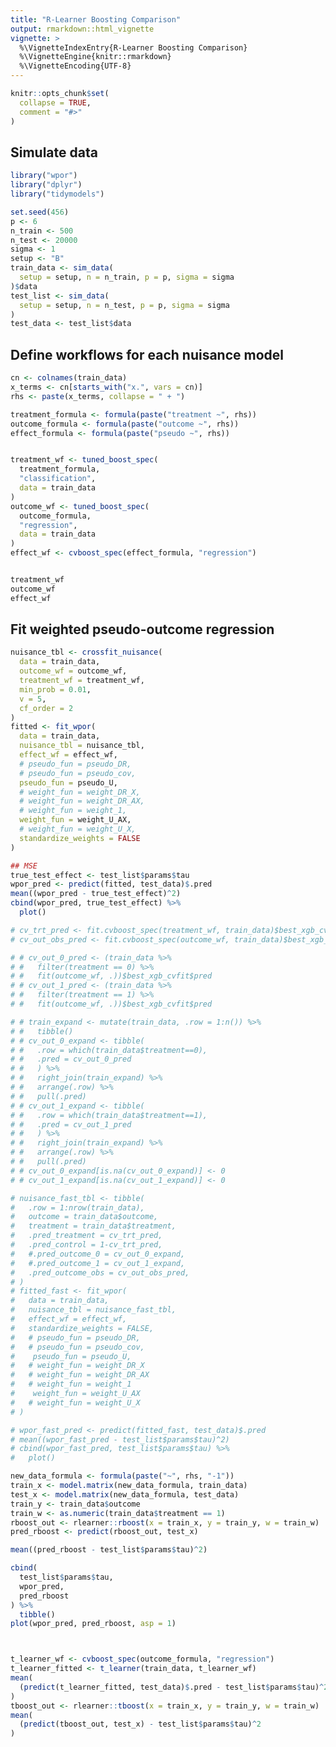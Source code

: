 ```yaml
---
title: "R-Learner Boosting Comparison"
output: rmarkdown::html_vignette
vignette: >
  %\VignetteIndexEntry{R-Learner Boosting Comparison}
  %\VignetteEngine{knitr::rmarkdown}
  %\VignetteEncoding{UTF-8}
---
```


```r
knitr::opts_chunk$set(
  collapse = TRUE,
  comment = "#>"
)
```
## Simulate data

```r
library("wpor")
library("dplyr")
library("tidymodels")

set.seed(456)
p <- 6
n_train <- 500
n_test <- 20000
sigma <- 1
setup <- "B"
train_data <- sim_data(
  setup = setup, n = n_train, p = p, sigma = sigma
)$data
test_list <- sim_data(
  setup = setup, n = n_test, p = p, sigma = sigma
)
test_data <- test_list$data
```


## Define workflows for each nuisance model
```r
cn <- colnames(train_data)
x_terms <- cn[starts_with("x.", vars = cn)]
rhs <- paste(x_terms, collapse = " + ")

treatment_formula <- formula(paste("treatment ~", rhs))
outcome_formula <- formula(paste("outcome ~", rhs))
effect_formula <- formula(paste("pseudo ~", rhs))


treatment_wf <- tuned_boost_spec(
  treatment_formula,
  "classification",
  data = train_data
)
outcome_wf <- tuned_boost_spec(
  outcome_formula,
  "regression",
  data = train_data
)
effect_wf <- cvboost_spec(effect_formula, "regression")


treatment_wf
outcome_wf
effect_wf
```

## Fit weighted pseudo-outcome regression

```r
nuisance_tbl <- crossfit_nuisance(
  data = train_data,
  outcome_wf = outcome_wf,
  treatment_wf = treatment_wf,
  min_prob = 0.01,
  v = 5,
  cf_order = 2
)
fitted <- fit_wpor(
  data = train_data,
  nuisance_tbl = nuisance_tbl,
  effect_wf = effect_wf,
  # pseudo_fun = pseudo_DR,
  # pseudo_fun = pseudo_cov,
  pseudo_fun = pseudo_U,
  # weight_fun = weight_DR_X,
  # weight_fun = weight_DR_AX,
  # weight_fun = weight_1,
  weight_fun = weight_U_AX,
  # weight_fun = weight_U_X,
  standardize_weights = FALSE
)

## MSE
true_test_effect <- test_list$params$tau
wpor_pred <- predict(fitted, test_data)$.pred
mean((wpor_pred - true_test_effect)^2)
cbind(wpor_pred, true_test_effect) %>%
  plot()
```

```r
# cv_trt_pred <- fit.cvboost_spec(treatment_wf, train_data)$best_xgb_cvfit$pred
# cv_out_obs_pred <- fit.cvboost_spec(outcome_wf, train_data)$best_xgb_cvfit$pred

# # cv_out_0_pred <- (train_data %>%
# #   filter(treatment == 0) %>%
# #   fit(outcome_wf, .))$best_xgb_cvfit$pred
# # cv_out_1_pred <- (train_data %>%
# #   filter(treatment == 1) %>%
# #   fit(outcome_wf, .))$best_xgb_cvfit$pred

# # train_expand <- mutate(train_data, .row = 1:n()) %>%
# #   tibble()
# # cv_out_0_expand <- tibble(
# #   .row = which(train_data$treatment==0),
# #   .pred = cv_out_0_pred
# #   ) %>%
# #   right_join(train_expand) %>%
# #   arrange(.row) %>%
# #   pull(.pred)
# # cv_out_1_expand <- tibble(
# #   .row = which(train_data$treatment==1),
# #   .pred = cv_out_1_pred
# #   ) %>%
# #   right_join(train_expand) %>%
# #   arrange(.row) %>%
# #   pull(.pred)
# # cv_out_0_expand[is.na(cv_out_0_expand)] <- 0
# # cv_out_1_expand[is.na(cv_out_1_expand)] <- 0

# nuisance_fast_tbl <- tibble(
#   .row = 1:nrow(train_data),
#   outcome = train_data$outcome,
#   treatment = train_data$treatment,
#   .pred_treatment = cv_trt_pred,
#   .pred_control = 1-cv_trt_pred,
#   #.pred_outcome_0 = cv_out_0_expand,
#   #.pred_outcome_1 = cv_out_1_expand,
#   .pred_outcome_obs = cv_out_obs_pred,
# )
# fitted_fast <- fit_wpor(
#   data = train_data,
#   nuisance_tbl = nuisance_fast_tbl,
#   effect_wf = effect_wf,
#   standardize_weights = FALSE,
#   # pseudo_fun = pseudo_DR,
#   # pseudo_fun = pseudo_cov,
#    pseudo_fun = pseudo_U,
#   # weight_fun = weight_DR_X
#   # weight_fun = weight_DR_AX
#   # weight_fun = weight_1
#    weight_fun = weight_U_AX
#   # weight_fun = weight_U_X
# )

# wpor_fast_pred <- predict(fitted_fast, test_data)$.pred
# mean((wpor_fast_pred - test_list$params$tau)^2)
# cbind(wpor_fast_pred, test_list$params$tau) %>%
#   plot()
```

```r
new_data_formula <- formula(paste("~", rhs, "-1"))
train_x <- model.matrix(new_data_formula, train_data)
test_x <- model.matrix(new_data_formula, test_data)
train_y <- train_data$outcome
train_w <- as.numeric(train_data$treatment == 1)
rboost_out <- rlearner::rboost(x = train_x, y = train_y, w = train_w)
pred_rboost <- predict(rboost_out, test_x)

mean((pred_rboost - test_list$params$tau)^2)

cbind(
  test_list$params$tau,
  wpor_pred,
  pred_rboost
) %>%
  tibble()
plot(wpor_pred, pred_rboost, asp = 1)



t_learner_wf <- cvboost_spec(outcome_formula, "regression")
t_learner_fitted <- t_learner(train_data, t_learner_wf)
mean(
  (predict(t_learner_fitted, test_data)$.pred - test_list$params$tau)^2
)
tboost_out <- rlearner::tboost(x = train_x, y = train_y, w = train_w)
mean(
  (predict(tboost_out, test_x) - test_list$params$tau)^2
)
```


